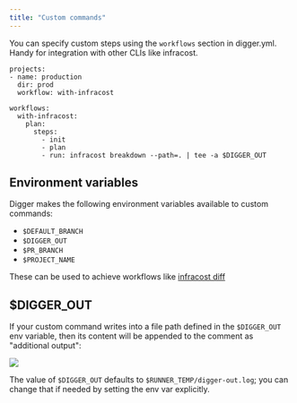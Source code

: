```yaml
---
title: "Custom commands"
---
```


You can specify custom steps using the `workflows` section in digger.yml. Handy for integration with other CLIs like infracost.

```
projects:
- name: production
  dir: prod
  workflow: with-infracost

workflows:
  with-infracost:
    plan:
      steps:
        - init
        - plan
        - run: infracost breakdown --path=. | tee -a $DIGGER_OUT
```

## Environment variables

Digger makes the following environment variables available to custom commands:
- `$DEFAULT_BRANCH`
- `$DIGGER_OUT`
- `$PR_BRANCH`
- `$PROJECT_NAME`

These can be used to achieve workflows like [infracost diff](/howto/using-infracost)

## $DIGGER_OUT

If your custom command writes into a file path defined in the `$DIGGER_OUT` env variable, then its content will be appended to the comment as "additional output":

![](/images/custom-command-output-infracost.png)

The value of `$DIGGER_OUT` defaults to `$RUNNER_TEMP/digger-out.log`; you can change that if needed by setting the env var explicitly.
